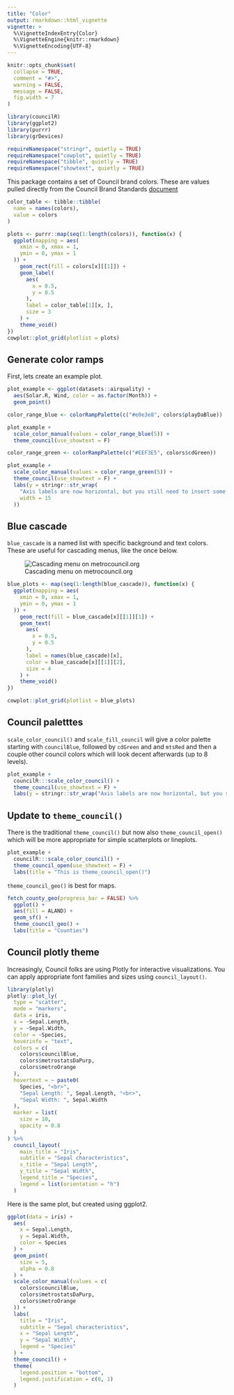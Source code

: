 ```yaml
---
title: "Color"
output: rmarkdown::html_vignette
vignette: >
  %\VignetteIndexEntry{Color}
  %\VignetteEngine{knitr::rmarkdown}
  %\VignetteEncoding{UTF-8}
---
```


```r
knitr::opts_chunk$set(
  collapse = TRUE,
  comment = "#>",
  warning = FALSE,
  message = FALSE,
  fig.width = 7
)
```

```r
library(councilR)
library(ggplot2)
library(purrr)
library(grDevices)

requireNamespace("stringr", quietly = TRUE)
requireNamespace("cowplot", quietly = TRUE)
requireNamespace("tibble", quietly = TRUE)
requireNamespace("showtext", quietly = TRUE)
```

This package contains a set of Council brand colors. These are values pulled directly from the Council Brand Standards [document](https://www.metrotransit.org/Data/Sites/1/media/logos/brand_standards.pdf)

```r
color_table <- tibble::tibble(
  name = names(colors),
  value = colors
)

plots <- purrr::map(seq(1:length(colors)), function(x) {
  ggplot(mapping = aes(
    xmin = 0, xmax = 1,
    ymin = 0, ymax = 1
  )) +
    geom_rect(fill = colors[x][[1]]) +
    geom_label(
      aes(
        x = 0.5,
        y = 0.5
      ),
      label = color_table[1][x, ],
      size = 3
    ) +
    theme_void()
})
cowplot::plot_grid(plotlist = plots)
```


## Generate color ramps   

First, lets create an example plot.

```r
plot_example <- ggplot(datasets::airquality) +
  aes(Solar.R, Wind, color = as.factor(Month)) +
  geom_point()
```


```r
color_range_blue <- colorRampPalette(c("#e0e3e8", colors$playDaBlue))

plot_example +
  scale_color_manual(values = color_range_blue(5)) +
  theme_council(use_showtext = F)
```
```r
color_range_green <- colorRampPalette(c("#EEF3E5", colors$cdGreen))

plot_example +
  scale_color_manual(values = color_range_green(5)) +
  theme_council(use_showtext = F) +
  labs(y = stringr::str_wrap(
    "Axis labels are now horizontal, but you still need to insert some code to wrap long labels",
    width = 15
  ))
```

## Blue cascade  

`blue_cascade` is a named list with specific background and text colors. These are useful for cascading menus, like the once below.

![Cascading menu on metrocouncil.org](blue_cascade_menu.png)

```r
blue_plots <- map(seq(1:length(blue_cascade)), function(x) {
  ggplot(mapping = aes(
    xmin = 0, xmax = 1,
    ymin = 0, ymax = 1
  )) +
    geom_rect(fill = blue_cascade[x][[1]][1]) +
    geom_text(
      aes(
        x = 0.5,
        y = 0.5
      ),
      label = names(blue_cascade)[x],
      color = blue_cascade[x][[1]][2],
      size = 4
    ) +
    theme_void()
})

cowplot::plot_grid(plotlist = blue_plots)
```


## Council paletttes

`scale_color_council()` and `scale_fill_council` will give a color palette starting with `councilBlue`, followed by `cdGreen` and and `mtsRed` and then a couple other council colors which will look decent afterwards (up to 8 levels).

```r
plot_example +
  councilR:::scale_color_council() +
  theme_council(use_showtext = F) +
  labs(y = stringr::str_wrap("Axis labels are now horizontal, but you still need to insert some code to wrap long labels", width = 15))
```

## Update to `theme_council()`

There is the traditional `theme_council()` but now also `theme_council_open()` which will be more appropriate for simple scatterplots or lineplots.

```r
plot_example +
  councilR:::scale_color_council() +
  theme_council_open(use_showtext = F) +
  labs(title = "This is theme_council_open()")
```

`theme_council_geo()` is best for maps. 

```r
fetch_county_geo(progress_bar = FALSE) %>%
  ggplot() +
  aes(fill = ALAND) +
  geom_sf() +
  theme_council_geo() +
  labs(title = "Counties")
```

## Council plotly theme

Increasingly, Council folks are using Plotly for interactive visualizations. You can apply appropriate font families and sizes using `council_layout()`.

```r
library(plotly)
plotly::plot_ly(
  type = "scatter",
  mode = "markers",
  data = iris,
  x = ~Sepal.Length,
  y = ~Sepal.Width,
  color = ~Species,
  hoverinfo = "text",
  colors = c(
    colors$councilBlue,
    colors$metrostatsDaPurp,
    colors$metroOrange
  ),
  hovertext = ~ paste0(
    Species, "<br>",
    "Sepal Length: ", Sepal.Length, "<br>",
    "Sepal Width: ", Sepal.Width
  ),
  marker = list(
    size = 10,
    opacity = 0.8
  )
) %>%
  council_layout(
    main_title = "Iris",
    subtitle = "Sepal characteristics",
    x_title = "Sepal Length",
    y_title = "Sepal Width",
    legend_title = "Species",
    legend = list(orientation = "h")
  )
```

Here is the same plot, but created using ggplot2. 

```r
ggplot(data = iris) +
  aes(
    x = Sepal.Length,
    y = Sepal.Width,
    color = Species
  ) +
  geom_point(
    size = 5,
    alpha = 0.8
  ) +
  scale_color_manual(values = c(
    colors$councilBlue,
    colors$metrostatsDaPurp,
    colors$metroOrange
  )) +
  labs(
    title = "Iris",
    subtitle = "Sepal characteristics",
    x = "Sepal Length",
    y = "Sepal Width",
    legend = "Species"
  ) +
  theme_council() +
  theme(
    legend.position = "bottom",
    legend.justification = c(0, 1)
  )
```

